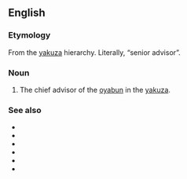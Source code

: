 ==English==

===Etymology===
From the {{etyl|ja|en}} [[yakuza]] hierarchy. Literally, “senior advisor”.

===Noun===
{{en-noun|saiko-komon}}

# The chief advisor of the [[oyabun]] in the [[yakuza]].

===See also===
* {{l|en|yakuza}}
* {{l|en|oyabun}}
* {{l|en|waka gashira}}
* {{l|en|wakashu}}
* {{l|en|shatei gashira}}
* {{l|en|kyodai}}